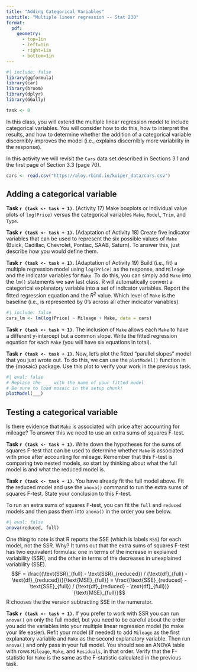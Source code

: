 ```yaml
---
title: "Adding Categorical Variables"
subtitle: "Multiple linear regression -- Stat 230"
format:
  pdf:
    geometry:
      - top=1in
      - left=1in
      - right=1in
      - bottom=1in
---
```


```r
#| include: false
library(ggformula)
library(car)
library(broom)
library(dplyr)
library(GGally)

task <- 0
```


In this class, you will extend the multiple linear regression model to include categorical variables. You will consider how to do this, how to interpret the results, and how to determine whether the addition of a categorical variable discernibly improves the model (i.e., explains discernibly more variability in the response).

In this activity we will revisit the `Cars` data set described in Sections 3.1 and the first page of Section 3.3 (page 70).

```r
cars <- read.csv("https://aloy.rbind.io/kuiper_data/cars.csv")
```

## Adding a categorical variable 

**Task `r (task <- task + 1)`.** (Activity 17) Make boxplots or individual value plots of `log(Price)` versus the categorical variables `Make`, `Model`, `Trim`, and `Type`.

\bigskip

**Task `r (task <- task + 1)`.** (Adaptation of Activity 18) Create five indicator variables that can be used to represent the six possible values of `Make` (Buick, Cadillac, Chevrolet, Pontiac, SAAB, Saturn). To answer this, just describe *how* you would define them.

\bigskip

**Task `r (task <- task + 1)`.** (Adaptation of Activity 19) Build (i.e., fit) a multiple regression model using `log(Price)` as the response, and `Mileage` and the indicator variables for `Make`. To do this, you can simply add `Make` into the `lm()` statements we saw last class. R will automatically convert a categorical explanatory variable into a set of indicator variables. Report the fitted regression equation and the $R^2$ value. Which level of `Make` is the baseline (i.e., is represented by 0's across all other indicator variables).

```r
#| include: false
cars_lm <- lm(log(Price) ~ Mileage + Make, data = cars)
```

\bigskip

**Task `r (task <- task + 1)`.** The inclusion of `Make` allows each `Make` to have a different y-intercept but a common slope. Write the fitted regression equation for each `Make` (you will have six equations in total).

\bigskip

**Task `r (task <- task + 1)`.** Now, let's plot the fitted "parallel slopes" model that you just wrote out. To do this, we can use the `plotModel()` function in the {mosaic} package. Use this plot to verify your work in the previous task.

```r
#| eval: false
# Replace the ___ with the name of your fitted model
# Be sure to load mosaic in the setup chunk!
plotModel(___)
```





## Testing a categorical variable

Is there evidence that `Make` is associated with price after accounting for mileage? To answer this we need to use an extra sums of squares F-test.

\bigskip

**Task `r (task <- task + 1)`.** Write down the hypotheses for the sums of squares F-test that can be used to determine whether `Make` is associated with price after accounting for mileage. Remember that this F-test is comparing two nested models, so start by thinking about what the full model is and what the reduced model is.

\bigskip

**Task `r (task <- task + 1)`.** You have already fit the full model above. Fit the reduced model and use the `anova()` command to run the extra sums of squares F-test. State your conclusion to this F-test.

:::{.callout-note}
To run an extra sums of squares F-test, you can fit the `full` and `reduced` models and then pass them into `anova()` in the order you see below.
```r
#| eval: false
anova(reduced, full)
```
One thing to note is that R reports the SSE (which is labels `RSS`) for each model, not the SSR. Why? It turns out that the extra sums of squares F-test has two equivalent formulas: one in terms of the increase in explained variability (SSR), and the other in terms of the decreases in unexplained variability (SSE). 
$$F = \frac{(\text{SSR}_{full} - \text{SSR}_{reduced}) / (\text{df}_{full} - \text{df}_{reduced})}{\text{MSE}_{full}} = \frac{(\text{SSE}_{reduced} - \text{SSE}_{full}) / (\text{df}_{reduced} - \text{df}_{full})}{\text{MSE}_{full}}$$
R chooses the the version subtracting SSE in the numerator.
:::

\bigskip

**Task `r (task <- task + 1)`.** If you prefer to work with SSR you can run `anova()` on only the full model, but you need to be careful about the order you add the variables into your multiple linear regression model (to make your life easier). Refit your model (if needed) to add `Mileage` as the first explanatory variable and `Make` as the second explanatory variable. Then run `anova()` and only pass in your full model. You should see an ANOVA table with rows `Mileage`, `Make`, and `Residuals`, in that order. Verify that the F-statistic for `Make` is the same as the F-statistic calculated in the previous task.